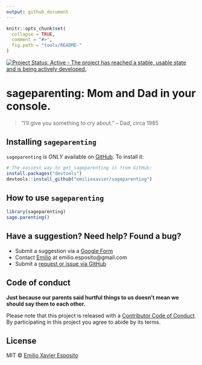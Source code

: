```yaml
---
output: github_document
---
```


<!-- README.md is generated from README.Rmd. Please edit README.Rmd. -->

```r
knitr::opts_chunk$set(
  collapse = TRUE,
  comment = "#>",
  fig.path = "tools/README-"
)
```

<!-- badges: start -->
[![Project Status: Active - The project has reached a stable, usable state and is being actively developed.](https://www.repostatus.org/badges/latest/active.svg)](https://www.repostatus.org/)
<!-- [![CRAN_Release_Badge](https://www.r-pkg.org/badges/version-ago/sageparenting)](https://CRAN.R-project.org/package=sageparenting)
[![CRAN_Download_Badge](https://cranlogs.r-pkg.org/badges/sageparenting)](https://CRAN.R-project.org/package=sageparenting) -->
<!-- badges: end -->


# sageparenting: Mom and Dad in your console.
> "I'll give you something to cry about." -- Dad, circa 1985


## Installing `sageparenting`

`sageparenting` is _ONLY_ available on [GitHub](https://github.com/emilioxavier/sageparenting/). To install it:

```r
# The easiest way to get sageparenting is from GitHub:
install.packages("devtools")
devtools::install_github("emilioxavier/sageparenting")
```


## How to use `sageparenting`

```r
library(sageparenting)
sage.parenting()
```



## Have a suggestion? Need help? Found a bug?

* Submit a suggestion via a [Google Form](https://forms.gle/Kek9PZpfDpx1XnLL6)
* Contact [Emilio](https://github.com/emilioxavier/) at emilio.esposito@gmail.com
* Submit a [request or issue via GitHub](https://github.com/emilioxavier/sageparenting/issues/)


## Code of conduct

**Just because our parents said hurtful things to us doesn't mean we should say them to each other.**

Please note that this project is released with a [Contributor Code of Conduct](https://github.com/emilioxavier/sageparenting/blob/master/CONDUCT.md). By participating in this project you agree to abide by its terms.

## License

MIT © [Emilio Xavier Esposito](https://github.com/emilioxavier/)
